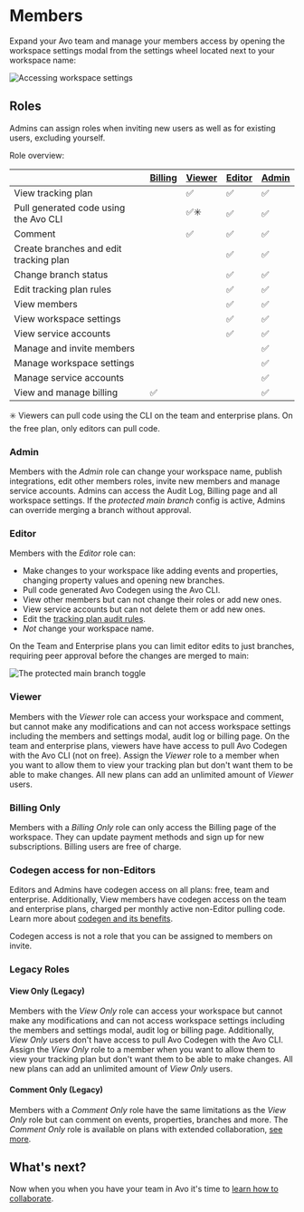 # Members

Expand your Avo team and manage your members access by opening the workspace settings modal from the settings wheel located next to your workspace name:

![Accessing workspace settings](/images/workspace/members/accessMembers.png)

## Roles

Admins can assign roles when inviting new users as well as for existing users, excluding yourself.

Role overview:

|                                        | [**Billing**](/data-design/collaboration/members#billing-only) | [**Viewer**](/data-design/collaboration/members#viewer) | [**Editor**](/data-design/collaboration/members#editor) | [**Admin**](/data-design/collaboration/members#admin) |
|----------------------------------------|---------|--------|--------|-------|
| View tracking plan                     |         | ✅      | ✅      | ✅     |
| Pull generated code using the Avo CLI  |         | ✅✳️     | ✅      | ✅     |
| Comment                                |         | ✅      | ✅      | ✅     |
| Create branches and edit tracking plan |         |        | ✅      | ✅     |
| Change branch status                   |         |        | ✅      | ✅     |
| Edit tracking plan rules               |         |        | ✅      | ✅     |
| View members                           |         |        | ✅      | ✅     |
| View workspace settings                |         |        | ✅      | ✅     |
| View service accounts                  |         |        | ✅      | ✅     |
| Manage and invite members              |         |        |        | ✅     |
| Manage workspace settings              |         |        |        | ✅     |
| Manage service accounts                |         |        |        | ✅     |
| View and manage billing                | ✅       |        |        | ✅     |

✳️ Viewers can pull code using the CLI on the team and enterprise plans. On the free plan, only editors can pull code.

### Admin

Members with the _Admin_ role can change your workspace name, publish integrations, edit other members roles, invite new members and manage service accounts. Admins can access the Audit Log, Billing page and all workspace settings. If the _protected main branch_ config is active, Admins can override merging a branch without approval.

### Editor

Members with the _Editor_ role can:

- Make changes to your workspace like adding events and properties, changing property values and opening new branches.
- Pull code generated Avo Codegen using the Avo CLI.
- View other members but can not change their roles or add new ones.
- View service accounts but can not delete them or add new ones.
- Edit the [tracking plan audit rules](/audit/rules).
- _Not_ change your workspace name.

On the Team and Enterprise plans you can limit editor edits to just branches, requiring peer approval before the changes are merged to main:

![The protected main branch toggle](/images/workspace/members/protectedMainBranch.png)

### Viewer

Members with the _Viewer_ role can access your workspace and comment, but cannot make any modifications and can not access workspace settings including the members and settings modal, audit log or billing page. On the team and enterprise plans, viewers have have access to pull Avo Codegen with the Avo CLI (not on free). Assign the _Viewer_ role to a member when you want to allow them to view your tracking plan but don't want them to be able to make changes. All new plans can add an unlimited amount of _Viewer_ users.


### Billing Only

Members with a _Billing Only_ role can only access the Billing page of the workspace. They can update payment methods and sign up for new subscriptions. Billing users are free of charge.

### Codegen access for non-Editors

Editors and Admins have codegen access on all plans: free, team and enterprise. Additionally, View members have codegen access on the team and enterprise plans, charged per monthly active non-Editor pulling code. Learn more about [codegen and its benefits](/implementation/avo-codegen-overview).

Codegen access is not a role that you can be assigned to members on invite.

### Legacy Roles

#### View Only (Legacy)

Members with the _View Only_ role can access your workspace but cannot make any modifications and can not access workspace settings including the members and settings modal, audit log or billing page. Additionally, _View Only_ users don't have access to pull Avo Codegen with the Avo CLI. Assign the _View Only_ role to a member when you want to allow them to view your tracking plan but don't want them to be able to make changes. All new plans can add an unlimited amount of _View Only_ users.

#### Comment Only (Legacy)

Members with a _Comment Only_ role have the same limitations as the _View Only_ role but can comment on events, properties, branches and more. The _Comment Only_ role is available on plans with extended collaboration, [see more](https://www.avo.app/pricing).


## What's next?

Now when you when you have your team in Avo it's time to [learn how to collaborate](/data-design/start-collaborating).
